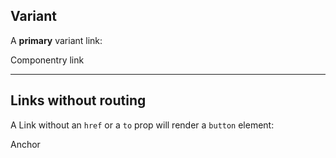 <!-- eslint-disable jsx-a11y/anchor-is-valid, no-console -->


<Meta title='Components/Link' component={Link} />

<DocsTitle title='Links' experimental />

<ArgsTable of={Link} />

## Variant

A **primary** variant link:

<Link href='#test'>Componentry link</Link>

---

## Links without routing

A Link without an `href` or a `to` prop will render a `button` element:

<Link onClick={console.log}>Anchor</Link>
